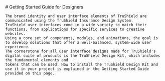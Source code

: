 
<Meta title="Getting Started/Designers" />

<div className="main-container">
    <div className="heading">
        # Getting Started Guide for Designers
    </div>

    The brand identity and user interface elements of TruShield are communicated using the TruShield Insurance Design System.
    TruShield user interfaces come in a wide variety to match their functions, from applications for specific services to creative websites.
    Using a core set of components, modules, and animations, the goal is to develop solutions that offer a well-balanced, system-wide user experience.
    The cornerstone for all user interface designs made for TruShield's digital suite of products is the TruShield Design Kit, which includes the fundamental elements and
    tokens that can be used. How to install the TruShield Design Kit and use it in your project is explained in the Getting Started Guide provided on this page.

</div>

